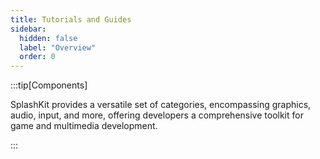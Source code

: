 ```yaml
---
title: Tutorials and Guides
sidebar:
  hidden: false
  label: "Overview"
  order: 0
---
```



:::tip[Components]

SplashKit provides a versatile set of categories, encompassing graphics, audio, input, and more, offering developers a comprehensive toolkit for game and multimedia development.

:::


<GuidesList>
</GuidesList>
